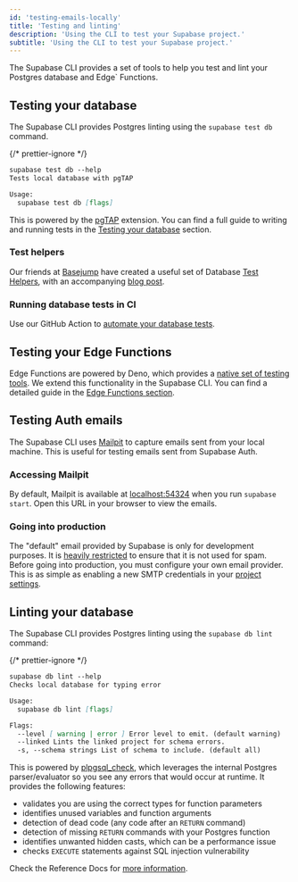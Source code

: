 ```yaml
---
id: 'testing-emails-locally'
title: 'Testing and linting'
description: 'Using the CLI to test your Supabase project.'
subtitle: 'Using the CLI to test your Supabase project.'
---
```


The Supabase CLI provides a set of tools to help you test and lint your Postgres database and Edge` Functions.

## Testing your database

The Supabase CLI provides Postgres linting using the `supabase test db` command.

{/* prettier-ignore */}
```markdown
supabase test db --help
Tests local database with pgTAP

Usage:
  supabase test db [flags]
```

This is powered by the [pgTAP](/docs/guides/database/extensions/pgtap) extension. You can find a full guide to writing and running tests in the [Testing your database](/docs/guides/database/testing) section.

### Test helpers

Our friends at [Basejump](https://usebasejump.com/) have created a useful set of Database [Test Helpers](https://github.com/usebasejump/supabase-test-helpers), with an accompanying [blog post](https://usebasejump.com/blog/testing-on-supabase-with-pgtap).

### Running database tests in CI

Use our GitHub Action to [automate your database tests](/docs/guides/cli/github-action/testing#testing-your-database).

## Testing your Edge Functions

Edge Functions are powered by Deno, which provides a [native set of testing tools](https://deno.land/manual@v1.35.3/basics/testing). We extend this functionality in the Supabase CLI. You can find a detailed guide in the [Edge Functions section](/docs/guides/functions/unit-test).

## Testing Auth emails

The Supabase CLI uses [Mailpit](https://github.com/axllent/mailpit) to capture emails sent from your local machine. This is useful for testing emails sent from Supabase Auth.

### Accessing Mailpit

By default, Mailpit is available at [localhost:54324](http://localhost:54324) when you run `supabase start`. Open this URL in your browser to view the emails.

### Going into production

The "default" email provided by Supabase is only for development purposes. It is [heavily restricted](/docs/guides/platform/going-into-prod#auth-rate-limits) to ensure that it is not used for spam. Before going into production, you must configure your own email provider. This is as simple as enabling a new SMTP credentials in your [project settings](/dashboard/project/_/settings/auth).

## Linting your database

The Supabase CLI provides Postgres linting using the `supabase db lint` command:

{/* prettier-ignore */}
```markdown
supabase db lint --help
Checks local database for typing error

Usage:
  supabase db lint [flags]

Flags:
  --level [ warning | error ] Error level to emit. (default warning)
  --linked Lints the linked project for schema errors.
  -s, --schema strings List of schema to include. (default all)
```

This is powered by [plpgsql_check](https://github.com/okbob/plpgsql_check), which leverages the internal Postgres parser/evaluator so you see any errors that would occur at runtime. It provides the following features:

- validates you are using the correct types for function parameters
- identifies unused variables and function arguments
- detection of dead code (any code after an `RETURN` command)
- detection of missing `RETURN` commands with your Postgres function
- identifies unwanted hidden casts, which can be a performance issue
- checks `EXECUTE` statements against SQL injection vulnerability

Check the Reference Docs for [more information](/docs/reference/cli/supabase-db-lint).
